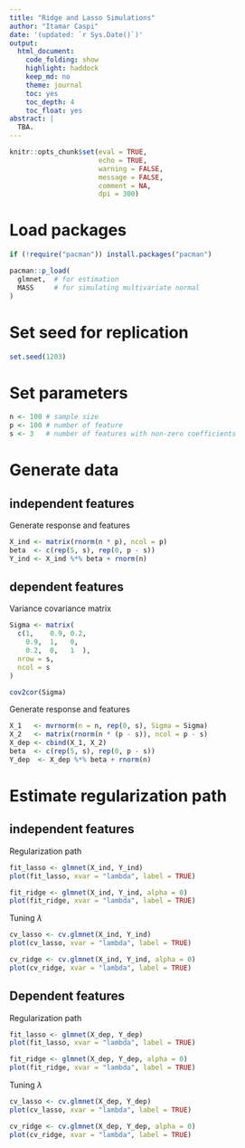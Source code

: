 ```yaml
---
title: "Ridge and Lasso Simulations"
author: "Itamar Caspi"
date: '(updated: `r Sys.Date()`)'
output:
  html_document:
    code_folding: show
    highlight: haddock
    keep_md: no
    theme: journal
    toc: yes
    toc_depth: 4
    toc_float: yes
abstract: |
  TBA.
---
```


```r
knitr::opts_chunk$set(eval = TRUE,
                      echo = TRUE,
                      warning = FALSE,
                      message = FALSE,
                      comment = NA,
                      dpi = 300)
```

# Load packages
```r
if (!require("pacman")) install.packages("pacman")

pacman::p_load(
  glmnet,  # for estimation
  MASS     # for simulating multivariate normal
)
```

# Set seed for replication
```r
set.seed(1203)
```

# Set parameters
```r
n <- 100 # sample size
p <- 100 # number of feature
s <- 3   # number of features with non-zero coefficients
```

# Generate data

## independent features

Generate response and features
```r
X_ind <- matrix(rnorm(n * p), ncol = p)
beta  <- c(rep(5, s), rep(0, p - s))
Y_ind <- X_ind %*% beta + rnorm(n)
```

## dependent features

Variance covariance matrix
```r
Sigma <- matrix(
  c(1,    0.9, 0.2,
    0.9,  1,   0,
    0.2,  0,   1  ),
  nrow = s,
  ncol = s
)

cov2cor(Sigma)
```

Generate response and features
```r
X_1   <- mvrnorm(n = n, rep(0, s), Sigma = Sigma)
X_2   <- matrix(rnorm(n * (p - s)), ncol = p - s)
X_dep <- cbind(X_1, X_2)
beta  <- c(rep(5, s), rep(0, p - s))
Y_dep  <- X_dep %*% beta + rnorm(n)
```


# Estimate regularization path

## independent features

Regularization path
```r
fit_lasso <- glmnet(X_ind, Y_ind)
plot(fit_lasso, xvar = "lambda", label = TRUE)

fit_ridge <- glmnet(X_ind, Y_ind, alpha = 0)
plot(fit_ridge, xvar = "lambda", label = TRUE)
```

Tuning $\lambda$
```r
cv_lasso <- cv.glmnet(X_ind, Y_ind)
plot(cv_lasso, xvar = "lambda", label = TRUE)

cv_ridge <- cv.glmnet(X_ind, Y_ind, alpha = 0)
plot(cv_ridge, xvar = "lambda", label = TRUE)
```

## Dependent features

Regularization path
```r
fit_lasso <- glmnet(X_dep, Y_dep)
plot(fit_lasso, xvar = "lambda", label = TRUE)

fit_ridge <- glmnet(X_dep, Y_dep, alpha = 0)
plot(fit_ridge, xvar = "lambda", label = TRUE)
```

Tuning $\lambda$
```r
cv_lasso <- cv.glmnet(X_dep, Y_dep)
plot(cv_lasso, xvar = "lambda", label = TRUE)

cv_ridge <- cv.glmnet(X_dep, Y_dep, alpha = 0)
plot(cv_ridge, xvar = "lambda", label = TRUE)
```